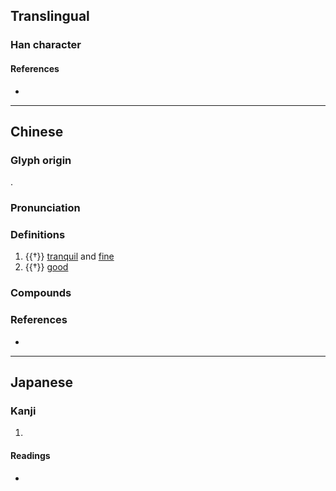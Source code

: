 {{also|婳}}
{{character info/new}}
==Translingual==

===Han character===
{{Han char|rn=38|rad=女|as=12|sn=15|four=45416|canj=VLGM|ids=⿰女畫}}

====References====
* {{Han ref|kx=0271.120|dkj=06719|dj=0539.050|hdz=21082.150|uh=5AFF|ud=23295|bh=E554|bd=58708}}

----

==Chinese==
{{zh-forms|s=婳}}

===Glyph origin===
{{Han etym}}
{{Han compound|女|畫|ls=psc|c1=s|c2=p|t1=woman}}.

===Pronunciation===
{{zh-pron
|m=huà
|c=waak6
|mc=y
|oc=y
|cat=a
}}

===Definitions===
{{zh-hanzi}}

# {{†}} {{lb|zh|of a girl}} [[tranquil]] and [[fine]]
# {{†}} [[good]]

===Compounds===
{{zh-der|姽嫿}}

===References===
* {{R:twedu|B00704}}

----

==Japanese==

===Kanji===
{{ja-kanji|grade=|rs=女12}}

# {{defn|lang=ja|sort=女12}}

====Readings====
* {{ja-readings|on=[[かく]] (kaku), [[ぎゃく]] (gyaku)|kun=[[しとやか]] (shitoyaka), [[みめよい]] (mimeyoi)}}